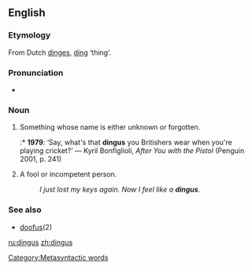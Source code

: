 ==English==

===Etymology===
From Dutch [[dinges]], [[ding]] ‘thing’.

===Pronunciation===
* {{IPA|/ˈdɪŋgəs/}}

===Noun===
{{en-noun|es}}

# Something whose name is either unknown or forgotten.
#:* '''1979''': ‘Say, what's that '''dingus''' you Britishers wear when you're playing cricket?’ — Kyril Bonfiglioli, ''After You with the Pistol'' (Penguin 2001, p. 241)
# A fool or incompetent person.
#: ''I just lost my keys again.  Now I feel like a '''dingus'''.''

===See also===
* [[doofus]](2)

[[Category:Metasyntactic words]]

[[ru:dingus]]
[[zh:dingus]]